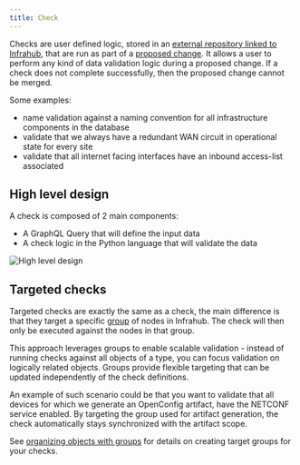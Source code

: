 ```yaml
---
title: Check
---
```


Checks are user defined logic, stored in an [external repository linked to Infrahub](../topics/repository), that are run as part of a [proposed change](../topics/proposed-change). It allows a user to perform any kind of data validation logic during a proposed change. If a check does not complete successfully, then the proposed change cannot be merged.

Some examples:

- name validation against a naming convention for all infrastructure components in the database
- validate that we always have a redundant WAN circuit in operational state for every site
- validate that all internet facing interfaces have an inbound access-list associated

## High level design

A check is composed of 2 main components:

- A GraphQL Query that will define the input data
- A check logic in the Python language that will validate the data

![High level design](../media/topics/checks.excalidraw.svg)

## Targeted checks

Targeted checks are exactly the same as a check, the main difference is that they target a specific [group](./groups.mdx) of nodes in Infrahub. The check will then only be executed against the nodes in that group.

This approach leverages groups to enable scalable validation - instead of running checks against all objects of a type, you can focus validation on logically related objects. Groups provide flexible targeting that can be updated independently of the check definitions.

An example of such scenario could be that you want to validate that all devices for which we generate an OpenConfig artifact, have the NETCONF service enabled. By targeting the group used for artifact generation, the check automatically stays synchronized with the artifact scope.

See [organizing objects with groups](../guides/groups.mdx) for details on creating target groups for your checks.
